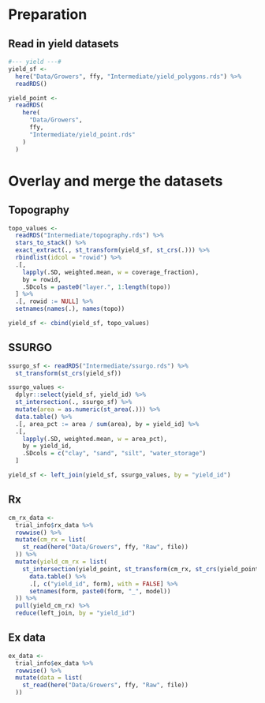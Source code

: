 # Preparation

## Read in yield datasets

```r
#--- yield ---#
yield_sf <-
  here("Data/Growers", ffy, "Intermediate/yield_polygons.rds") %>% 
  readRDS()

```

```r
yield_point <-
  readRDS(
    here(
      "Data/Growers",
      ffy,
      "Intermediate/yield_point.rds"
    )
  )
```

# Overlay and merge the datasets

## Topography

```r
topo_values <-
  readRDS("Intermediate/topography.rds") %>%
  stars_to_stack() %>%
  exact_extract(., st_transform(yield_sf, st_crs(.))) %>%
  rbindlist(idcol = "rowid") %>%
  .[,
    lapply(.SD, weighted.mean, w = coverage_fraction),
    by = rowid,
    .SDcols = paste0("layer.", 1:length(topo))
  ] %>%
  .[, rowid := NULL] %>%
  setnames(names(.), names(topo))

yield_sf <- cbind(yield_sf, topo_values)
```

## SSURGO

```r
ssurgo_sf <- readRDS("Intermediate/ssurgo.rds") %>%
  st_transform(st_crs(yield_sf))

ssurgo_values <- 
  dplyr::select(yield_sf, yield_id) %>%
  st_intersection(., ssurgo_sf) %>%
  mutate(area = as.numeric(st_area(.))) %>%
  data.table() %>%
  .[, area_pct := area / sum(area), by = yield_id] %>%
  .[,
    lapply(.SD, weighted.mean, w = area_pct),
    by = yield_id,
    .SDcols = c("clay", "sand", "silt", "water_storage")
  ]

yield_sf <- left_join(yield_sf, ssurgo_values, by = "yield_id")
```

## Rx

```r
cm_rx_data <-
  trial_info$rx_data %>%
  rowwise() %>%
  mutate(cm_rx = list(
    st_read(here("Data/Growers", ffy, "Raw", file))
  )) %>%
  mutate(yield_cm_rx = list(
    st_intersection(yield_point, st_transform(cm_rx, st_crs(yield_point))) %>%
      data.table() %>%
      .[, c("yield_id", form), with = FALSE] %>%
      setnames(form, paste0(form, "_", model))
  )) %>%
  pull(yield_cm_rx) %>%
  reduce(left_join, by = "yield_id")
```

## Ex data

```r

ex_data <-
  trial_info$ex_data %>%
  rowwise() %>%
  mutate(data = list(
    st_read(here("Data/Growers", ffy, "Raw", file))
  ))

```


